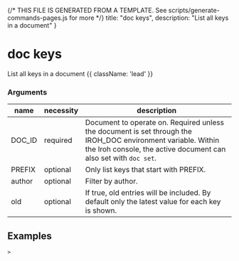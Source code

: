 {/* THIS FILE IS GENERATED FROM A TEMPLATE. See scripts/generate-commands-pages.js for more */}
    title: "doc keys",
    description: "List all keys in a document"
}

<div className='not-prose mb-5'>
    <Breadcrumbs pages={[
        { name: 'Commands', href: '/docs/commands', current: false },
        { name: 'doc keys', href: '/docs/commands/doc-keys', current: true },
    ]} />
</div>

# doc keys

List all keys in a document {{ className: 'lead' }}


### Arguments

| name | necessity | description |
| ---- | --------- | ----------- |
| DOC_ID  | required | Document to operate on. Required unless the document is set through the IROH_DOC environment variable. Within the Iroh console, the active document can also set with `doc set`. |
| PREFIX  | optional | Only list keys that start with PREFIX. |
| author  | optional | Filter by author. |
| old  | optional | If true, old entries will be included. By default only the latest value for each key is shown. |



## Examples

<CodeGroup title="doc keys">


```text {{ title: 'console' }}
> 
```


</CodeGroup>
